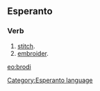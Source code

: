 ==Esperanto==
===Verb===
# [[stitch]].
# [[embroider]].

[[eo:brodi]]
[[Category:Esperanto language]]
{{Universala Vortaro}}